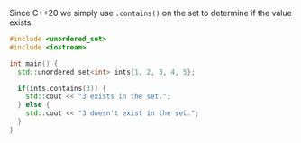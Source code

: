 Since C++20 we simply use `.contains()` on the set to determine if the value exists.
```cpp
#include <unordered_set>
#include <iostream>

int main() {
  std::unordered_set<int> ints{1, 2, 3, 4, 5};

  if(ints.contains(3)) {
    std::cout << "3 exists in the set.";
  } else {
    std::cout << "3 doesn't exist in the set.";
  }
}
```